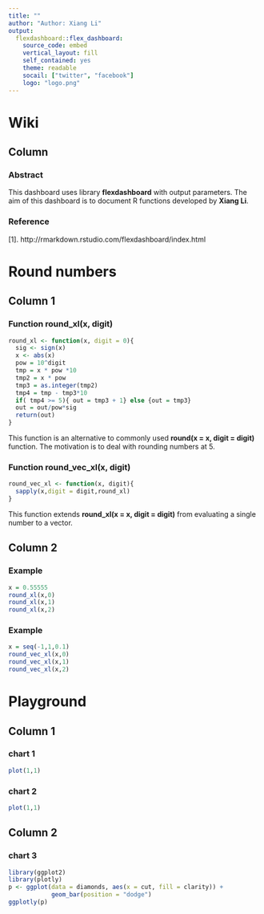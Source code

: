 ```yaml
---
title: ""
author: "Author: Xiang Li"
output: 
  flexdashboard::flex_dashboard:
    source_code: embed
    vertical_layout: fill
    self_contained: yes
    theme: readable
    socail: ["twitter", "facebook"]
    logo: "logo.png"
---
```


Wiki
==============

Column {.tabset .tabset-fade}
--------------
### Abstract
This dashboard uses library __flexdashboard__ with output parameters. The aim of this dashboard is to document R functions developed by **Xiang Li**.

### Reference

[1]. http://rmarkdown.rstudio.com/flexdashboard/index.html

Round numbers
===============

Column 1 {data-width=300}
-------------
### Function __round_xl(x, digit)__

```r
round_xl <- function(x, digit = 0){
  sig <- sign(x)
  x <- abs(x)
  pow = 10^digit
  tmp = x * pow *10
  tmp2 = x * pow
  tmp3 = as.integer(tmp2)
  tmp4 = tmp - tmp3*10
  if( tmp4 >= 5){ out = tmp3 + 1} else {out = tmp3}
  out = out/pow*sig
  return(out)
}
```
This function is an alternative to commonly used __round(x = x, digit = digit)__ function. The motivation is to deal with rounding numbers at 5.

### Function __round_vec_xl(x, digit)__
```r
round_vec_xl <- function(x, digit){
  sapply(x,digit = digit,round_xl)
}
```
This function extends __round_xl(x = x, digit = digit)__ from evaluating a single number to a vector.

Column 2 {data-width=300}
-------------------------------------
### Example
```r
x = 0.55555
round_xl(x,0)
round_xl(x,1)
round_xl(x,2)
```

### Example
```r
x = seq(-1,1,0.1)
round_vec_xl(x,0)
round_vec_xl(x,1)
round_vec_xl(x,2)
```


Playground
==========

Column 1
-----
### chart 1

```r
plot(1,1)
```

### chart 2

```r
plot(1,1)
```


Column 2
--------

### chart 3
```r
library(ggplot2)
library(plotly)
p <- ggplot(data = diamonds, aes(x = cut, fill = clarity)) +
            geom_bar(position = "dodge")
ggplotly(p)
```
